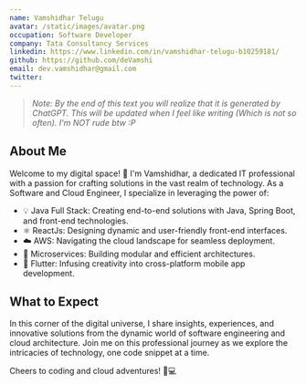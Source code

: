 ```yaml
---
name: Vamshidhar Telugu
avatar: /static/images/avatar.png
occupation: Software Developer
company: Tata Consultancy Services
linkedin: https://www.linkedin.com/in/vamshidhar-telugu-b10259181/
github: https://github.com/deVamshi
email: dev.vamshidhar@gmail.com
twitter:
---
```


>_Note: By the end of this text you will realize that it is generated by ChatGPT. This will be updated when I feel like writing (Which is not so often). I'm NOT rude btw :P_


## About Me

Welcome to my digital space! 👋 I'm Vamshidhar, a dedicated IT professional with a passion for crafting solutions in the vast realm of technology. As a Software and Cloud Engineer, I specialize in leveraging the power of:

- 💡 Java Full Stack: Creating end-to-end solutions with Java, Spring Boot, and front-end technologies.
- ⚛️ ReactJs: Designing dynamic and user-friendly front-end interfaces.
- ☁️ AWS: Navigating the cloud landscape for seamless deployment.
- 🚀 Microservices: Building modular and efficient architectures.
- 📱 Flutter: Infusing creativity into cross-platform mobile app development.

## What to Expect

In this corner of the digital universe, I share insights, experiences, and innovative solutions from the dynamic world of software engineering and cloud architecture. Join me on this professional journey as we explore the intricacies of technology, one code snippet at a time.


Cheers to coding and cloud adventures! 🚀💻

